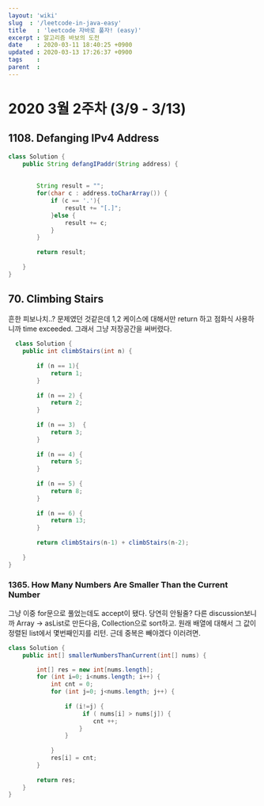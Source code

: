 ```yaml
---
layout: 'wiki'
slug  : '/leetcode-in-java-easy' 
title   : 'leetcode 자바로 풀자! (easy)'
excerpt : 알고리즘 바보의 도전
date    : 2020-03-11 18:40:25 +0900
updated : 2020-03-13 17:26:37 +0900
tags    : 
parent  : 
---
```


# 2020 3월 2주차  (3/9 - 3/13)

## 1108. Defanging IPv4 Address 
```java
class Solution {
    public String defangIPaddr(String address) {
        
        
        String result = "";
        for(char c : address.toCharArray()) {
            if (c == '.'){
                result += "[.]";
            }else {
                result += c;
            }
        }
        
        return result;
        
    }
}
```

## 70. Climbing Stairs 
  흔한 피보나치..? 문제였던 것같은데 1,2 케이스에 대해서만 return 하고 점화식 사용하니까 time exceeded. 그래서 그냥 저장공간을 써버렸다. 
```java
  class Solution {
    public int climbStairs(int n) {
        
        if (n == 1){
            return 1; 
        }
        
        if (n == 2) {
            return 2;
        }
        
        if (n == 3)  {
            return 3;
        }
        
        if (n == 4) {
            return 5;
        }
        
        if (n == 5) {
            return 8;
        }
        
        if (n == 6) {
            return 13; 
        }
        
        return climbStairs(n-1) + climbStairs(n-2);
        
    }
}

```

### 1365. How Many Numbers Are Smaller Than the Current Number 
그냥 이중 for문으로 풀었는데도 accept이 됐다. 당연히 안될줄? 
다른 discussion보니까 Array -> asList로 만든다음, Collection으로 sort하고. 원래 배열에 대해서 그 값이 정렬된 list에서 몇번째인지를 리턴. 근데 중복은 빼야겠다 이러려면.

```java
class Solution {
    public int[] smallerNumbersThanCurrent(int[] nums) {

        int[] res = new int[nums.length];
        for (int i=0; i<nums.length; i++) {
            int cnt = 0;
            for (int j=0; j<nums.length; j++) {
                
                if (i!=j) {
                     if ( nums[i] > nums[j]) {
                        cnt ++;
                    }
                }
    
            }
            res[i] = cnt;
        }
        
        return res;
    }
}
```
